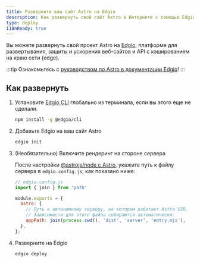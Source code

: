 ```yaml
---
title: Разверните ваш сайт Astro на Edgio
description: Как развернуть свой сайт Astro в Интернете с помощью Edgio.
type: deploy
i18nReady: true
---
```


Вы можете развернуть свой проект Astro на [Edgio](https://www.edg.io/), платформе для развертывания, защиты и ускорения веб-сайтов и API с кэшированием на краю сети (edge).

:::tip
Ознакомьтесь с [руководством по Astro в документации Edgio](https://docs.edg.io/guides/astro)!
:::

## Как развернуть

1. Установите [Edgio CLI](https://docs.edg.io/guides/cli) глобально из терминала, если вы этого еще не сделали.

    ```bash
    npm install -g @edgio/cli
    ```

2. Добавьте Edgio на ваш сайт Astro

    ```bash
    edgio init
    ```

3. (Необязательно) Включите рендеринг на стороне сервера

    После настройки [@astrojs/node с Astro](/ru/guides/integrations-guide/node/), укажите путь к файлу сервера в `edgio.config.js`, как показано ниже:

    ```js ins={2,5-9}
    // edgio.config.js
    import { join } from 'path'

    module.exports = {
      astro: {
        // Путь к автономному серверу, на котором работает Astro SSR.
        // Зависимости для этого файла собираются автоматически.
        appPath: join(process.cwd(), 'dist', 'server', 'entry.mjs'),
      },
    };
    ```

4. Разверните на Edgio

    ```bash
    edgio deploy
    ```